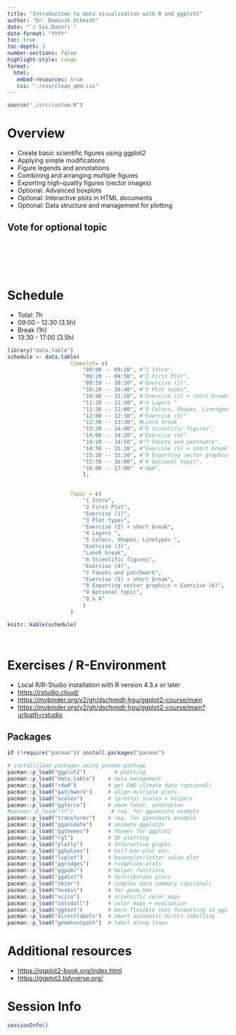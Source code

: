 ```yaml
---
title: "Introduction to data visualization with R and ggplot2"
author: "Dr. Dominik Schmidt"
date: "`r Sys.Date()`"
date-format: "YYYY"
toc: true
toc-depth: 3
number-sections: false
highlight-style: tango
format: 
  html:
   embed-resources: true
   css: "./css/clean_qmd.css"
---
```

```r

source("./src/custom.R")

```
 
# Overview     

 
- Create basic scientific figures using ggplot2 
- Applying simple modifications 
- Figure legends and annotations 
- Combining and arranging multiple figures 
- Exporting high-quality figures (vector images) 
- Optional: Advanced boxplots
- Optional: Interactive plots in HTML documents 
- Optional: Data structure and management for plotting 



## Vote for optional topic

<br><br><br><br>


# Schedule 

- Total: 7h 
- 09:00 - 12:30 (3.5h)
- Break (1h)
- 13:30 - 17:00 (3.5h)






```r

library("data.table")
schedule <- data.table( 
					Timeslot= c(
						"09:00 -- 09:20", #"1 Intro", 
						"09:20 -- 09:50", #"2 First Plot",
						"09:50 -- 10:20", #"Exercise (1)",
						"10:20 -- 10:40", #"3 Plot types",
						"10:40 -- 11:10", #"Exercise (2) + short break",
						"11:10 -- 11:30", #"4 Layers "
						"11:30 -- 12:00", #"5 Colors, Shapes, Linetypes",
						"12:00 -- 12:30", #"Exercise (3)"
						"12:30 -- 13:30", #Lunch break
						"13:30 -- 14:00", #"6 Scientific figures",	
						"14:00 -- 14:20", #"Exercise (4)"
						"14:20 -- 14:50", #"7 Facets and patchwork",	
						"14:50 -- 15:20", #"Exercise (5) + short break"	
						"15:20 -- 15:30", #"8 Exporting vector graphics",	
						"15:30 -- 16:00", #"9 Optional topic",	
						"16:00 -- 17:00"  #"Q&A",		
						),
					                        

					Topic = c(
						"1 Intro", 
						"2 First Plot",
						"Exercise (1)",
						"3 Plot types",
						"Exercise (2) + short break",
						"4 Layers ",
						"5 Colors, Shapes, Linetypes ",
						"Exercise (3)",
						"Lunch break",						
						"6 Scientific figures",	
						"Exercise (4)",
						"7 Facets and patchwork",	
						"Exercise (5) + short break",	
						"8 Exporting vector graphics + Exercise (6)",	
						"9 Optional topic",	
						"Q & A"
						)
					)

knitr::kable(schedule)




```



# Exercises / R-Environment

- Local R/R-Studio installation with R version 4.3.x or later   
- <https://rstudio.cloud/>  
- <https://mybinder.org/v2/gh/dschmidt-hgu/ggplot2-course/main>   
- <https://mybinder.org/v2/gh/dschmidt-hgu/ggplot2-course/main?urlpath=rstudio>   

## Packages

```r

if (!require("pacman")) install.packages("pacman")

# install/load packages using pacman package
pacman::p_load("ggplot2")  		  # plotting
pacman::p_load("data.table")    # data management
pacman::p_load("rdwd")          # get DWD climate data (optional)
pacman::p_load("patchwork")     # align multiple plots
pacman::p_load("scales")        # (pretty) scales + helpers
pacman::p_load("ggforce")       # zoom facet, annotation
#pacman::p_load("sf")            # req. for gganmiate example
pacman::p_load("transformr")    # req. for gganimate example
pacman::p_load("gganimate")     # animate ggplot2s
pacman::p_load("ggthemes")      # themes for ggplot2
pacman::p_load("rgl")           # 3D plotting
pacman::p_load("plotly")        # Interactive graphs
pacman::p_load("gghalves")      # half-box-plot etc.
pacman::p_load("lvplot")        # boxenplot/letter value plot
pacman::p_load("ggridges")      # ridgeline plots
pacman::p_load("ggpubr")        # helper functions
pacman::p_load("ggdist")        # distribution plots
pacman::p_load("skimr")         # complex data summary (optional)
pacman::p_load("hexbin")        # for geom_hex
pacman::p_load("scico")         # scientific color maps
pacman::p_load("cols4all")      # color maps + evaluation 
pacman::p_load("ggtext")        # more flexible text formatting in ggplot2
pacman::p_load("directlabels")  # smart automatic direct labelling
pacman::p_load("geomtextpath")  # label along lines

```



# Additional resources

- <https://ggplot2-book.org/index.html>
- <https://ggplot2.tidyverse.org/>


#  Session Info

```r

sessionInfo()

```
